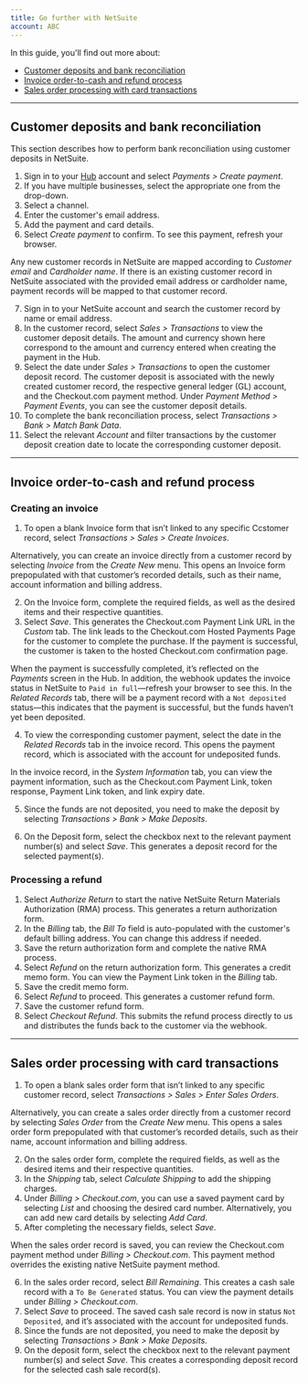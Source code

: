 ```yaml
--- 
title: Go further with NetSuite
account: ABC
---
```


In this guide, you'll find out more about:

- [Customer deposits and bank reconciliation ](#Customer_deposits_and_bank_reconciliation)
- [Invoice order-to-cash and refund process](#Invoice_order-to-cash_and_refund_process)
- [Sales order processing with card transactions](#Sales_order_processing_with_card_transactions)

---

## Customer deposits and bank reconciliation

This section describes how to perform bank reconciliation using customer deposits in NetSuite.

1. Sign in to your [Hub](/the-hub) account and select _Payments > Create payment_.
2. If you have multiple businesses, select the appropriate one from the drop-down.
3. Select a channel.
4. Enter the customer's email address.
5. Add the payment and card details.
6. Select _Create payment_ to confirm. To see this payment, refresh your browser.

<TipBox variant="info">

Any new customer records in NetSuite are mapped according to _Customer email_ and _Cardholder name_. If there is an existing customer record in NetSuite associated with the provided email address or cardholder name, payment records will be mapped to that customer record.

</TipBox>

7. Sign in to your NetSuite account and search the customer record by name or email address.
8. In the customer record, select _Sales > Transactions_ to view the customer deposit details. The amount and currency shown here correspond to the amount and currency entered when creating the payment in the Hub. 
9. Select the date under _Sales > Transactions_ to open the customer deposit record. The customer deposit is associated with the newly created customer record, the respective general ledger (GL) account, and the Checkout.com payment method. Under _Payment Method > Payment Events_, you can see the customer deposit details.
10. To complete the bank reconciliation process, select _Transactions > Bank > Match Bank Data_.
11. Select the relevant _Account_ and filter transactions by the customer deposit creation date to locate the corresponding customer deposit.

---

## Invoice order-to-cash and refund process

### Creating an invoice

1. To open a blank Invoice form that isn’t linked to any specific Ccstomer record, select _Transactions > Sales > Create Invoices_.

Alternatively, you can create an invoice directly from a customer record by selecting _Invoice_ from the _Create New_ menu. This opens an Invoice form prepopulated with that customer’s recorded details, such as their name, account information and billing address.

2. On the Invoice form, complete the required fields, as well as the desired items and their respective quantities.
3. Select _Save_. This generates the Checkout.com Payment Link URL in the _Custom_ tab. The link leads to the Checkout.com Hosted Payments Page for the customer to complete the purchase. If the payment is successful, the customer is taken to the hosted Checkout.com confirmation page.

When the payment is successfully completed, it’s reflected on the _Payments_ screen in the Hub. In addition, the webhook updates the invoice status in NetSuite to `Paid in full`—refresh your browser to see this. In the _Related Records_ tab, there will be a payment record with a `Not deposited` status—this indicates that the payment is successful, but the funds haven’t yet been deposited. 

4. To view the corresponding customer payment, select the date in the _Related Records_ tab in the invoice record. This opens the payment record, which is associated with the account for undeposited funds.

In the invoice record, in the _System Information_ tab, you can view the payment information, such as the Checkout.com Payment Link, token response, Payment Link token, and link expiry date.

5. Since the funds are not deposited, you need to make the deposit by selecting _Transactions > Bank > Make Deposits_.

6. On the Deposit form, select the checkbox next to the relevant payment number(s) and select _Save_. This generates a deposit record for the selected payment(s).

### Processing a refund

1. Select _Authorize Return_ to start the native NetSuite Return Materials Authorization (RMA) process. This generates a return authorization form. 
2. In the _Billing_ tab, the _Bill To_ field is auto-populated with the customer's default billing address. You can change this address if needed. 
3. Save the return authorization form and complete the native RMA process.
4. Select _Refund_ on the return authorization form. This generates a credit memo form. You can view the Payment Link token in the _Billing_ tab.
5. Save the credit memo form.
6. Select _Refund_ to proceed. This generates a customer refund form.
7. Save the customer refund form. 
8. Select _Checkout Refund_. This submits the refund process directly to us and distributes the funds back to the customer via the webhook.

---

## Sales order processing with card transactions

1. To open a blank sales order form that isn’t linked to any specific customer record, select _Transactions > Sales > Enter Sales Orders_.

Alternatively, you can create a sales order directly from a customer record by selecting _Sales Order_ from the _Create New_ menu. This opens a sales order form prepopulated with that customer’s recorded details, such as their name, account information and billing address.

2. On the sales order form, complete the required fields, as well as the desired items and their respective quantities. 
3. In the _Shipping_ tab, select _Calculate Shipping_ to add the shipping charges.
4. Under _Billing > Checkout.com_, you can use a saved payment card by selecting _List_ and choosing the desired card number. Alternatively, you can add new card details by selecting _Add Card_.
5. After completing the necessary fields, select _Save_. 

<TipBox variant="info">

When the sales order record is saved, you can review the Checkout.com payment method under _Billing > Checkout.com_. This payment method overrides the existing native NetSuite payment method.

</TipBox>

6. In the sales order record, select _Bill Remaining_. This creates a cash sale record with a `To Be Generated` status. You can view the payment details under _Billing > Checkout.com_. 
7. Select _Save_ to proceed. The saved cash sale record is now in status `Not Deposited`, and it’s associated with the account for undeposited funds.
8. Since the funds are not deposited, you need to make the deposit by selecting _Transactions > Bank > Make Deposits_.
9. On the deposit form, select the checkbox next to the relevant payment number(s) and select _Save_. This creates a corresponding deposit record for the selected cash sale record(s).
